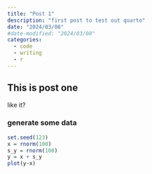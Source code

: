 ```yaml
---
title: "Post 1"
description: "first post to test out quarto"
date: "2024/03/08"
#date-modified: "2024/03/08"
categories:
  - code
  - writing
  - r
---
```


## This is post one

like it?

### generate some data

```r
set.seed(123)
x = rnorm(100)
s_y = rnorm(100)
y = x + s_y
plot(y~x)
```
